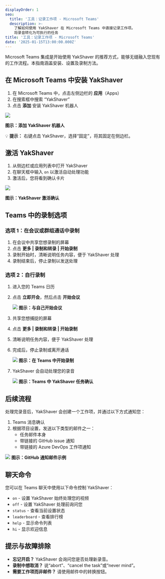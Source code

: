 ```yaml
---
displayOrder: 1
seo:
  title: '工具：记录工作项 - Microsoft Teams'
  description: >-
    了解如何使用 YakShaver 在 Microsoft Teams 中直接记录工作项。
    将录音转化为可执行的任务
title: '工具：记录工作项 - Microsoft Teams'
date: '2025-01-15T13:00:00.000Z'
---
```


Microsoft Teams 集成是开始使用 YakShaver 的推荐方式，能够无缝融入您现有的工作流程。本指南涵盖安装、设置及录制方法。

## 在 Microsoft Teams 中安装 YakShaver

1. 在 Microsoft Teams 中，点击左侧边栏的 **应用**（Apps）
2. 在搜索框中搜索 “YakShaver”
3. 点击 **添加** 安装 YakShaver 机器人

![](/adding-bot.png)

**图示：添加 YakShaver 机器人**

💡 **提示：** 右键点击 YakShaver，选择“固定”，将其固定在侧边栏。

## 激活 YakShaver

1. 从侧边栏或应用列表中打开 YakShaver
2. 在聊天框中输入 `on` 以激活自动处理功能
3. 激活后，您将看到确认卡片

![](/turn-on-card.png)

**图示：YakShaver 激活确认**

## Teams 中的录制选项

### 选项 1：在会议或群组通话中录制

1. 在会议中共享您想录制的屏幕
2. 点击 **更多 | 录制和转录 | 开始录制**
3. 录制开始时，清晰说明任务内容，便于 YakShaver 处理
4. 录制结束后，停止录制以发送处理

### 选项 2：自行录制

1. 进入您的 Teams 日历
2. 点击 **立即开会**，然后点击 **开始会议**

   ![](/YakShaver/Blogs/meeting-with-yourself.png)
   **图示：与自己开始会议**
3. 共享您想捕捉的屏幕
4. 点击 **更多 | 录制和转录 | 开始录制**
5. 清晰说明任务内容，便于 YakShaver 处理
6. 完成后，停止录制或离开通话

   ![](/YakShaver/Blogs/start-recording.png)
   **图示：在 Teams 中开始录制**
7. YakShaver 会自动处理您的录音

   ![](/YakShaver/yakshaver-is-done.png)
   **图示：Teams 中 YakShaver 任务确认**

## 后续流程

处理完录音后，YakShaver 会创建一个工作项，并通过以下方式通知您：

1. Teams 消息确认
2. 根据项目设置，发送以下类型的邮件之一：
   * 任务邮件本身
   * 带链接的 GitHub issue 通知
   * 带链接的 Azure DevOps 工作项通知

![](/YakShaver/yakshaver-github-email.png)
**图示：GitHub 通知邮件示例**

## 聊天命令

您可以在 Teams 聊天中使用以下命令控制 YakShaver：

* `on` - 设置 YakShaver 始终处理您的视频
* `off` - 设置 YakShaver 处理前询问您
* `status` - 查看当前设置状态
* `leaderboard` - 查看排行榜
* `help` - 显示命令列表
* `hi` - 显示欢迎信息

## 提示与故障排除

* **忘记开启？** YakShaver 会询问您是否处理新录音。
* **录制中想取消？** 说“abort”、“cancel the task”或“never mind”。
* **需要工作项而非邮件？** 请使用邮件中的转换按钮。
